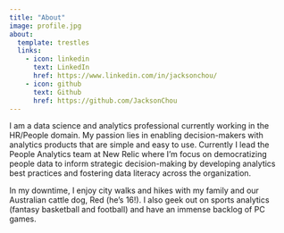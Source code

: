 ```yaml
---
title: "About"
image: profile.jpg
about:
  template: trestles
  links:
    - icon: linkedin
      text: LinkedIn
      href: https://www.linkedin.com/in/jacksonchou/
    - icon: github
      text: Github
      href: https://github.com/JacksonChou
---
```


I am a data science and analytics professional currently working in the HR/People domain. My passion lies in enabling decision-makers with analytics products that are simple and easy to use. Currently I lead the People Analytics team at New Relic where I'm focus on democratizing people data to inform strategic decision-making by developing analytics best practices and fostering data literacy across the organization.

In my downtime, I enjoy city walks and hikes with my family and our Australian cattle dog, Red (he's 16!). I also geek out on sports analytics (fantasy basketball and football) and have an immense backlog of PC games.
